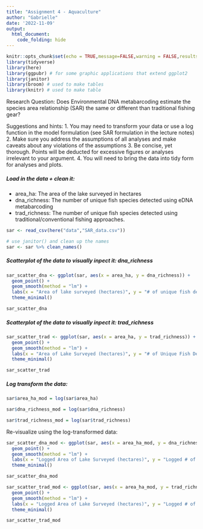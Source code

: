 ```yaml
---
title: "Assignment 4 - Aquaculture"
author: "Gabrielle"
date: '2022-11-09'
output: 
  html_document:
    code_folding: hide
---
```


```r
knitr::opts_chunk$set(echo = TRUE,message=FALSE,warning = FALSE,results=FALSE)
library(tidyverse)
library(here)
library(ggpubr) # for some graphic applications that extend ggplot2
library(janitor)
library(broom) # used to make tables
library(knitr) # used to make table
```

Research Question: Does Environmental DNA metabarcoding estimate the species area relationship (SAR) the same or different than traditional fishing gear?

Suggestions and hints:
1. You may need to transform your data or use a log function in the model formulation (see SAR formulation in the lecture notes)
2. Make sure you address the assumptions of all analyses and make caveats about any violations of the assumptions
3. Be concise, yet thorough. Points will be deducted for excessive figures or analyses irrelevant to your argument.
4. You will need to bring the data into tidy form for analyses and plots.

##### Load in the data + clean it:

- area_ha: The area of the lake surveyed in hectares
- dna_richness: The number of unique fish species detected using eDNA metabarcoding
- trad_richness: The number of unique fish species detected using traditional/conventional fishing approaches.

```r
sar <- read_csv(here("data","SAR_data.csv"))

# use janitor() and clean up the names
sar <- sar %>% clean_names()
```

##### Scatterplot of the data to visually inpect it: dna_richness

```r

sar_scatter_dna <- ggplot(sar, aes(x = area_ha, y = dna_richness)) +
  geom_point() +
  geom_smooth(method = "lm") +
  labs(x = "Area of lake surveyed (hectares)", y = "# of unique fish detected via eDNA") +
  theme_minimal()

sar_scatter_dna
```

##### Scatterplot of the data to visually inpect it: trad_richness

```r

sar_scatter_trad <- ggplot(sar, aes(x = area_ha, y = trad_richness)) +
  geom_point() +
  geom_smooth(method = "lm") +
  labs(x = "Area of Lake Surveyed (hectares)", y = "# of Unique Fish Detected via Traditional Approaches") +
  theme_minimal()

sar_scatter_trad
```


##### Log transform the data:

```r
sar$area_ha_mod = log(sar$area_ha)

sar$dna_richness_mod = log(sar$dna_richness)

sar$trad_richness_mod = log(sar$trad_richness)

```


Re-visualize using the log-transformed data:

```r

sar_scatter_dna_mod <- ggplot(sar, aes(x = area_ha_mod, y = dna_richness_mod)) +
  geom_point() +
  geom_smooth(method = "lm") +
  labs(x = "Logged Area of Lake Surveyed (hectares)", y = "Logged # of Unique Fish Detected via eDNA") +
  theme_minimal()

sar_scatter_dna_mod
```

```r

sar_scatter_trad_mod <- ggplot(sar, aes(x = area_ha_mod, y = trad_richness_mod)) +
  geom_point() +
  geom_smooth(method = "lm") +
  labs(x = "Logged Area of Lake Surveyed (hectares)", y = "Logged # of Unique Fish Detected via Traditional Approaches") +
  theme_minimal()

sar_scatter_trad_mod
```


